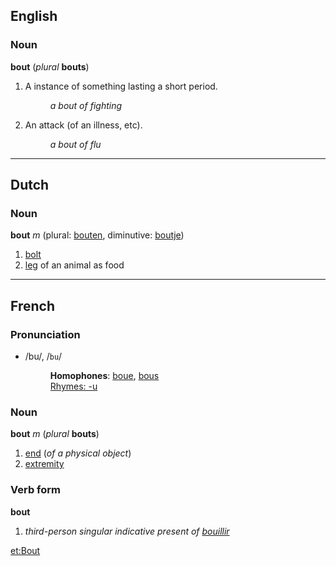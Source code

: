 ==English==
===Noun===
'''bout''' (''plural'' '''bouts''')

#A instance of something lasting a short period.
#:''a bout of fighting''
#An attack (of an illness, etc).
#:''a bout of flu''

----
==Dutch==
===Noun===
'''bout''' ''m'' (plural: [[bouten]], diminutive: [[boutje]])

# [[bolt]]
# [[leg]] of an animal as food

----
==French==
===Pronunciation===
*/bu/, /<tt>bu</tt>/
*:'''Homophones''': [[boue]], [[bous]]
*:[[Rhymes:French:-u|Rhymes: -u]]

===Noun===
'''bout''' ''m'' (''plural'' '''bouts''')

#[[end]] (''of a physical object'')
# [[extremity]]

===Verb form===
'''bout'''

# ''third-person singular indicative present of [[bouillir]]''

[[et:Bout]]